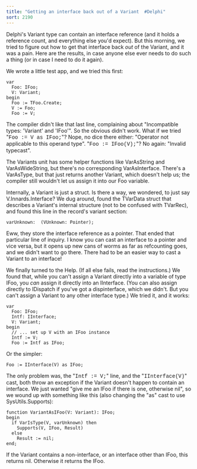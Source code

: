 ```yaml
---
title: "Getting an interface back out of a Variant  #Delphi"
sort: 2190
---
```

Delphi's Variant type can contain an interface reference (and it holds a reference count, and everything else you'd expect). But this morning, we tried to figure out how to get that interface back <em>out</em> of the Variant, and it was a pain. Here are the results, in case anyone else ever needs to do such a thing (or in case I need to do it again).

We wrote a little test app, and we tried this first:

```
var
  Foo: IFoo;
  V: Variant;
begin
  Foo := TFoo.Create;
  V := Foo;
  Foo := V;
```

The compiler didn't like that last line, complaining about "Incompatible types: 'Variant' and 'IFoo'". So the obvious didn't work. What if we tried "<font face="Courier New">Foo := V as IFoo;</font>"? Nope, no dice there either: "Operator not applicable to this operand type". "<font face="Courier New">Foo := IFoo(V);</font>"? No again: "Invalid typecast".

The Variants unit has some helper functions like VarAsString and VarAsWideString, but there's no corresponding VarAsInterface. There's a VarAsType, but that just returns another Variant, which doesn't help us; the compiler still wouldn't let us assign it into our Foo variable.

Internally, a Variant is just a struct. Is there a way, we wondered, to just say V.Innards.Interface? We dug around, found the TVarData struct that describes a Variant's internal structure (not to be confused with TVarRec), and found this line in the record's variant section:

```
varUnknown:  (VUnknown: Pointer);
```

Eww, they store the interface reference as a pointer. That ended that particular line of inquiry. I know you can cast an interface to a pointer and vice versa, but it opens up new cans of worms as far as refcounting goes, and we didn't want to go there. There had to be an easier way to cast a Variant to an interface!

We finally turned to the Help. (If all else fails, read the instructions.) We found that, while you can't assign a Variant directly into a variable of type IFoo, you <em>can</em> assign it directly into an IInterface. (You can also assign directly to IDispatch if you've got a dispinterface, which we didn't. But you can't assign a Variant to any other interface type.) We tried it, and it works:

```
var
  Foo: IFoo;
  Intf: IInterface;
  V: Variant;
begin
  // ... set up V with an IFoo instance
  Intf := V;
  Foo := Intf as IFoo;
```

Or the simpler:

```
Foo := IInterface(V) as IFoo;
```

The only problem was, the "<font face="Courier New">Intf := V;</font>" line, and the "<font face="Courier New">IInterface(V)</font>" cast, both throw an exception if the Variant doesn't happen to contain an interface. We just wanted "give me an IFoo if there is one, otherwise nil", so we wound up with something like this (also changing the "as" cast to use SysUtils.Supports):

```
function VariantAsIFoo(V: Variant): IFoo;
begin
  if VarIsType(V, varUnknown) then
    Supports(V, IFoo, Result)
  else
    Result := nil;
end;
```

If the Variant contains a non-interface, or an interface other than IFoo, this returns nil. Otherwise it returns the IFoo.
